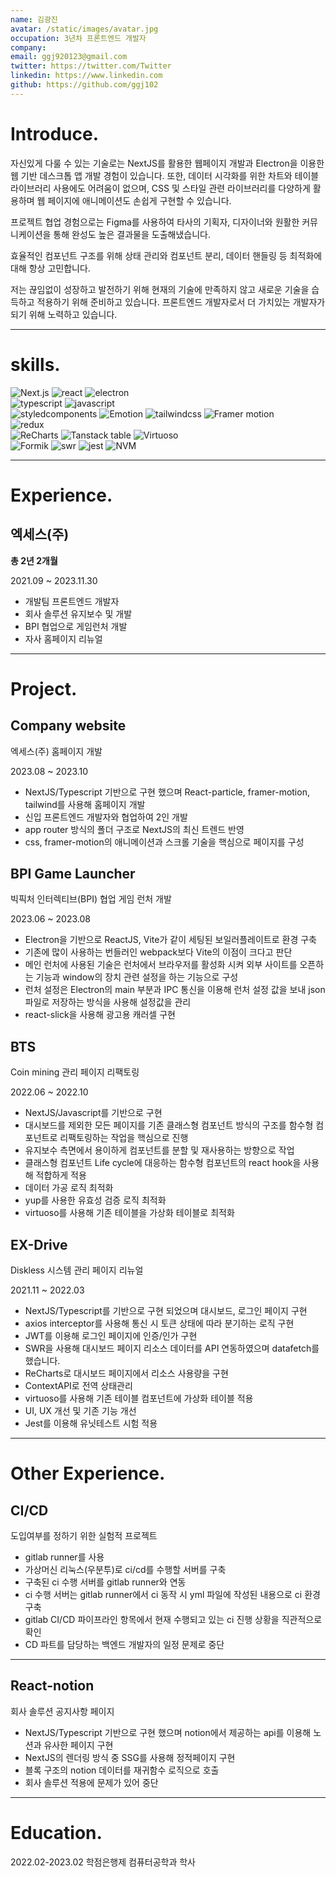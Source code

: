 ```yaml
---
name: 김광진
avatar: /static/images/avatar.jpg
occupation: 3년차 프론트엔드 개발자
company:
email: ggj920123@gmail.com
twitter: https://twitter.com/Twitter
linkedin: https://www.linkedin.com
github: https://github.com/ggj102
---
```


<h1 style={{ color: '#9F6B53' }}>Introduce.</h1>

자신있게 다룰 수 있는 기술로는 NextJS를 활용한 웹페이지 개발과 Electron을 이용한 웹 기반 데스크톱 앱 개발 경험이 있습니다. 또한, 데이터 시각화를 위한 차트와 테이블 라이브러리 사용에도 어려움이 없으며, CSS 및 스타일 관련 라이브러리를 다양하게 활용하며 웹 페이지에 애니메이션도 손쉽게 구현할 수 있습니다.

프로젝트 협업 경험으로는 Figma를 사용하여 타사의 기획자, 디자이너와 원활한 커뮤니케이션을 통해 완성도 높은 결과물을 도출해냈습니다.

효율적인 컴포넌트 구조를 위해 상태 관리와 컴포넌트 분리, 데이터 핸들링 등 최적화에 대해 항상 고민합니다.

저는 끊임없이 성장하고 발전하기 위해 현재의 기술에 만족하지 않고 새로운 기술을 습득하고 적용하기 위해 준비하고 있습니다. 프론트엔드 개발자로서 더 가치있는 개발자가 되기 위해 노력하고 있습니다.

---

<h1 style={{ color: '#9F6B53' }}>skills.</h1>

<div style={{ display: 'flex', gap: '4px', marginBottom: '4px' }}>
  <img
    style={{ margin: '0' }}
    src="https://img.shields.io/badge/Next.js-EC5990?style=for-the-badge&logo=Next.js&logoColor=white"
    alt="Next.js"
  />
  <img
    style={{ margin: '0' }}
    src="https://img.shields.io/badge/react-61DAFB?style=for-the-badge&logo=react&logoColor=white"
    alt="react"
  />
  <img
    style={{ margin: '0' }}
    src="https://img.shields.io/badge/electron-47848F?style=for-the-badge&logo=electron&logoColor=white"
    alt="electron"
  />
</div>
<div style={{ display: 'flex', gap: '4px', marginBottom: '4px' }}>
  <img
    style={{ margin: '0' }}
    src="https://img.shields.io/badge/typescript-3178C6?style=for-the-badge&logo=typescript&logoColor=white"
    alt="typescript"
  />
  <img
    style={{ margin: '0' }}
    src="https://img.shields.io/badge/javascript-F7DF1E?style=for-the-badge&logo=javascript&logoColor=white"
    alt="javascript"
  />
</div>
<div style={{ display: 'flex', gap: '4px', marginBottom: '4px' }}>
  <img
    style={{ margin: '0' }}
    src="https://img.shields.io/badge/styledcomponents-DB7093?style=for-the-badge&logo=styledcomponents&logoColor=white"
    alt="styledcomponents"
  />
  <img
    style={{ margin: '0' }}
    src="https://img.shields.io/badge/Emotion-d26ac2?style=for-the-badge&logo=Emotion&logoColor=white"
    alt="Emotion"
  />
  <img
    style={{ margin: '0' }}
    src="https://img.shields.io/badge/tailwindcss-06B6D4?style=for-the-badge&logo=tailwindcss&logoColor=white"
    alt="tailwindcss"
  />
  <img
    style={{ margin: '0' }}
    src="https://img.shields.io/badge/Framer motion-0055FF?style=for-the-badge&logo=Framer motion&logoColor=white"
    alt="Framer motion"
  />
</div>

<div style={{ display: 'flex', gap: '4px', marginBottom: '4px' }}>
  <img
    style={{ margin: '0' }}
    src="https://img.shields.io/badge/redux-764ABC?style=for-the-badge&logo=redux&logoColor=white"
    alt="redux"
  />
</div>

<div style={{ display: 'flex', gap: '4px', marginBottom: '4px' }}>
  <img
    style={{ margin: '0' }}
    src="https://img.shields.io/badge/ReCharts-22b5bf?style=for-the-badge&logo=ReCharts&logoColor=white"
    alt="ReCharts"
  />
  <img
    style={{ margin: '0' }}
    src="https://img.shields.io/badge/Tanstack table-189fb8?style=for-the-badge&logo=Tanstack table&logoColor=white"
    alt="Tanstack table"
  />
  <img
    style={{ margin: '0' }}
    src="https://img.shields.io/badge/Virtuoso-0253b3?style=for-the-badge&logo=Virtuoso&logoColor=white"
    alt="Virtuoso"
  />
</div>
<div style={{ display: 'flex', gap: '4px', marginBottom: '4px' }}>
  <img
    style={{ margin: '0' }}
    src="https://img.shields.io/badge/Formik-172b4d?style=for-the-badge&logo=Formik&logoColor=white"
    alt="Formik"
  />
  <img
    style={{ margin: '0' }}
    src="https://img.shields.io/badge/swr-000000?style=for-the-badge&logo=swr&logoColor=white"
    alt="swr"
  />
  <img
    style={{ margin: '0' }}
    src="https://img.shields.io/badge/jest-C21325?style=for-the-badge&logo=jest&logoColor=white"
    alt="jest"
  />
  <img
    style={{ margin: '0' }}
    src="https://img.shields.io/badge/NVM-CB3837?style=for-the-badge&logo=NVM&logoColor=white"
    alt="NVM"
  />
</div>

---

<h1 style={{ color: '#9F6B53' }}>Experience.</h1>

## **엑세스(주)**

**총 2년 2개월**

2021.09 ~ 2023.11.30

- 개발팀 프론트엔드 개발자
- 회사 솔루션 유지보수 및 개발
- BPI 협업으로 게임런처 개발
- 자사 홈페이지 리뉴얼

---

<h1 style={{ color: '#9F6B53' }}>Project.</h1>

## Company website

엑세스(주) 홈페이지 개발

2023.08 ~ 2023.10

- NextJS/Typescript 기반으로 구현 했으며 React-particle, framer-motion, tailwind를 사용해 홈페이지 개발
- 신입 프론트엔드 개발자와 협업하여 2인 개발
- app router 방식의 폴더 구조로 NextJS의 최신 트렌드 반영
- css, framer-motion의 애니메이션과 스크롤 기술을 핵심으로 페이지를 구성

## BPI Game Launcher

빅픽처 인터렉티브(BPI) 협업 게임 런처 개발

2023.06 ~ 2023.08

- Electron을 기반으로 ReactJS, Vite가 같이 세팅된 보일러플레이트로 환경 구축
- 기존에 많이 사용하는 번들러인 webpack보다 Vite의 이점이 크다고 판단
- 메인 런처에 사용된 기술은 런처에서 브라우저를 활성화 시켜 외부 사이트를 오픈하는 기능과 window의 장치 관련 설정을 하는 기능으로 구성
- 런처 설정은 Electron의 main 부분과 IPC 통신을 이용해 런처 설정 값을 보내 json 파일로 저장하는 방식을 사용해 설정값을 관리
- react-slick을 사용해 광고용 캐러셀 구현

## BTS

Coin mining 관리 페이지 리팩토링

2022.06 ~ 2022.10

- NextJS/Javascript를 기반으로 구현
- 대시보드를 제외한 모든 페이지를 기존 클래스형 컴포넌트 방식의 구조를 함수형 컴포넌트로 리팩토링하는 작업을 핵심으로 진행
- 유지보수 측면에서 용이하게 컴포넌트를 분할 및 재사용하는 방향으로 작업
- 클래스형 컴포넌트 Life cycle에 대응하는 함수형 컴포넌트의 react hook을 사용해 적합하게 적용
- 데이터 가공 로직 최적화
- yup를 사용한 유효성 검증 로직 최적화
- virtuoso를 사용해 기존 테이블을 가상화 테이블로 최적화

## EX-Drive

Diskless 시스템 관리 페이지 리뉴얼

2021.11 ~ 2022.03

- NextJS/Typescript를 기반으로 구현 되었으며 대시보드, 로그인 페이지 구현
- axios interceptor를 사용해 통신 시 토큰 상태에 따라 분기하는 로직 구현
- JWT를 이용해 로그인 페이지에 인증/인가 구현
- SWR을 사용해 대시보드 페이지 리소스 데이터를 API 연동하였으며 datafetch를 했습니다.
- ReCharts로 대시보드 페이지에서 리소스 사용량을 구현
- ContextAPI로 전역 상태관리
- virtuoso를 사용해 기존 테이블 컴포넌트에 가상화 테이블 적용
- UI, UX 개선 및 기존 기능 개선
- Jest를 이용해 유닛테스트 시험 적용

---

<h1 style={{ color: '#9F6B53' }}>Other Experience.</h1>

## CI/CD

도입여부를 정하기 위한 실험적 프로젝트

- gitlab runner를 사용
- 가상머신 리눅스(우분투)로 ci/cd를 수행할 서버를 구축
- 구축된 ci 수행 서버를 gitlab runner와 연동
- ci 수행 서버는 gitlab runner에서 ci 동작 시 yml 파일에 작성된 내용으로 ci 환경 구축
- gitlab CI/CD 파이프라인 항목에서 현재 수행되고 있는 ci 진행 상황을 직관적으로 확인
- CD 파트를 담당하는 백엔드 개발자의 일정 문제로 중단

---

## React-notion

회사 솔루션 공지사항 페이지

- NextJS/Typescript 기반으로 구현 했으며 notion에서 제공하는 api를 이용해 노션과 유사한 페이지 구현
- NextJS의 렌더링 방식 중 SSG를 사용해 정적페이지 구현
- 블록 구조의 notion 데이터를 재귀함수 로직으로 호출
- 회사 솔루션 적용에 문제가 있어 중단

---

<h1 style={{ color: '#9F6B53' }}>Education.</h1>

2022.02-2023.02 학점은행제 컴퓨터공학과 학사
